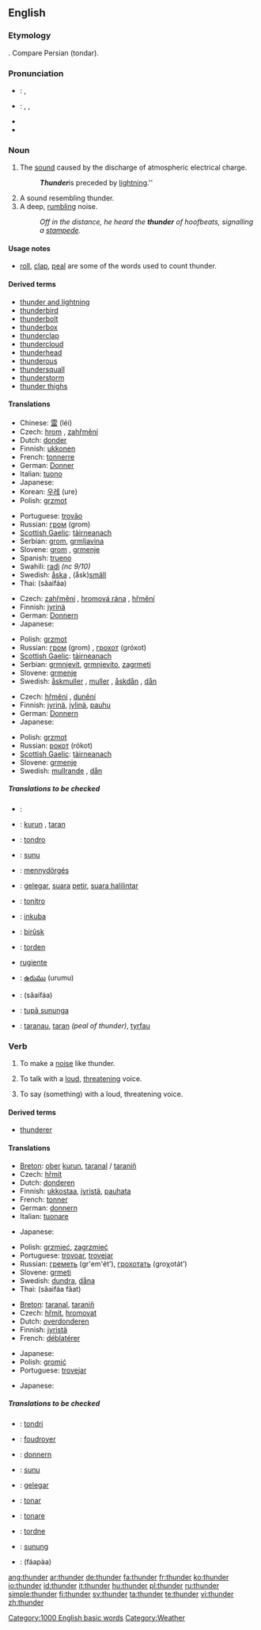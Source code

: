 {{see|thundër}}
==English==

===Etymology===
{{OE.}} {{term|þunor}}. Compare Persian {{fa-Arab|[[تندر]]}} (tondar).

===Pronunciation===
* {{a|UK}}: {{IPA|/ˈθʌn.də/}}, {{SAMPA|/"TVnd@/}}
* {{a|US}}: {{enPR|/thŭn'dər/}}, {{IPA|/ˈθʌn.dɚ/}}, {{SAMPA|/"TVnd@`/}}
* {{audio|en-us-thunder.ogg|Audio (US)}}
* {{rhymes|ʌndə(r)}}

===Noun===
{{wikipedia}}
{{en-noun|-}}

# The [[sound]] caused by the discharge of atmospheric electrical charge.
#: '''''Thunder''' ''is preceded by [[lightning]].''
# A sound resembling thunder.
# A deep, [[rumble|rumbling]] noise.
#: ''Off in the distance, he heard the '''thunder''' of hoofbeats, signalling a [[stampede]].''

====Usage notes====
* [[roll]], [[clap]], [[peal]] are some of the words used to count thunder.

====Derived terms====
* [[thunder and lightning]]<!--figurative sense-->
* [[thunderbird]]
* [[thunderbolt]]
* [[thunderbox]]
* [[thunderclap]]
* [[thundercloud]]
* [[thunderhead]]
* [[thunderous]]
* [[thundersquall]]
* [[thunderstorm]]
* [[thunder thighs]]

====Translations====
{{trans-top|the sound caused by the discharge of atmospheric electrical charge}}
* Chinese: [[雷]] (léi)
* Czech: [[hrom]] {{m}}, [[zahřmění]] {{n}}
* Dutch: [[donder]] {{m}}
* Finnish: [[ukkonen]]
* French: [[tonnerre]] {{m}}
* German: [[Donner]] {{m}}
* Italian: [[tuono]] {{m}}
* Japanese: {{t|ja|sc=Jpan|雷|tr=kaminarí}}
* Korean: [[우레]] (ure)
* Polish: [[grzmot]] {{m}}
{{trans-mid}}
* Portuguese: [[trovão]] {{m}}
* Russian: [[гром]] (grom) {{m}}
* [[Scottish Gaelic]]: [[tàirneanach]] {{f}}
* Serbian: [[grom]], [[grmljavina]]
* Slovene: [[grom]] {{m}}, [[grmenje]] {{n}}
* Spanish: [[trueno]] {{m}}
* Swahili: [[radi]] ''(nc 9/10)''
* Swedish: [[åska]] {{c}}, (åsk)[[smäll]] {{c}}
* Thai: {{THchar|[[สายฟ้า]]}} (săaifáa)
{{trans-bottom}}

{{trans-top|a sound resembling thunder}}
* Czech: [[zahřmění]] {{n}}, [[hromová rána]] {{f}}, [[hřmění]] {{n}}
* Finnish: [[jyrinä]]
* German: [[Donnern]] {{n}}
* Japanese: {{t|ja|sc=Jpan|雷鳴|tr=raimei}}
{{trans-mid}}
* Polish: [[grzmot]] {{m}}
* Russian: [[гром]] (grom) {{m}}, [[грохот]] (gróxot) {{m}}
* [[Scottish Gaelic]]: [[tàirneanach]] {{f}}
* Serbian: [[grmnjevit]], [[grmnjevito]], [[zagrmeti]]
* Slovene: [[grmenje]] {{n}}
* Swedish: [[åskmuller]] {{n}}, [[muller]] {{n}}, [[åskdån]] {{n}}, [[dån]] {{n}}
{{trans-bottom}}

{{trans-top|a deep, rumbling noise}}
* Czech: [[hřmění]] {{n}}, [[dunění]] {{n}}
* Finnish: [[jyrinä]], [[jylinä]], [[pauhu]]
* German: [[Donnern]] {{n}}
* Japanese: {{t|ja|sc=Jpan|轟音|tr=gō'on}}
{{trans-mid}}
* Polish: [[grzmot]] {{m}}
* Russian: [[рокот]] (rókot) {{m}}
* [[Scottish Gaelic]]: [[tàirneanach]] {{f}}
* Slovene: [[grmenje]] {{n}}
* Swedish: [[mullrande]] {{n}}, [[dån]] {{n}}
{{trans-bottom}}

=====Translations to be checked=====
{{checktrans-top}}
<!--Remove this section once all of the translations below have been moved into the tables above.-->
* {{ttbc|Arabic}}: {{ARchar|[[رعد]]}} {{IPAchar|(raʕd)}} {{m}}
* {{ttbc|Breton}}: [[kurun]] {{f}}, [[taran]] {{m}}
* {{ttbc|Esperanto}}: [[tondro]]
* {{ttbc|Guaraní}}: [[sunu]]
* {{ttbc|Hungarian}}: [[mennydörgés]]
* {{ttbc|Indonesian}}: [[gelegar]], [[suara]] [[petir]], [[suara halilintar]]
* {{ttbc|Interlingua}}: [[tonitro]]
* {{ttbc|Kinyarwanda}}: [[inkuba]]
* {{ttbc|Kurdish}}: [[birûsk]] {{f}}
* {{ttbc|Norwegian}}: [[torden]]
* [[rugiente]] {{m}}
* {{ttbc|Telugu}}: [[ఉరుము]] (urumu)
* {{ttbc|Thai}}: {{THchar|[[สายฟ้า]]}} (săaifáa)
* {{ttbc|Tupinambá}}: [[tupã sununga]]
* {{ttbc|Welsh}}: [[taranau]], [[taran]] ''(peal of thunder)'', [[tyrfau]]
{{trans-bottom}}

===Verb===
{{en-verb}}

# {{context|intransitive}} To make a [[noise]] like thunder.
# {{context|intransitive}} To talk with a [[loud]], [[threatening]] voice.
# {{context|transitive}} To say (something) with a loud, threatening voice.

====Derived terms====
* {{sense|to say something with a loud, threatening voice}} [[thunderer]]

====Translations====
{{trans-top|to make a noise like thunder}}
* [[Breton]]: [[ober]] [[kurun]], [[taranal]] / [[taraniñ]]
* Czech: [[hřmít]]
* Dutch: [[donderen]]
* Finnish: [[ukkostaa]], [[jyristä]], [[pauhata]]
* French: [[tonner]]
* German: [[donnern]]
* Italian: [[tuonare]]
{{trans-mid}}
* Japanese: {{t|ja|sc=Jpan|轟音を立てる|tr=gō'on wo tateru}}
<!-- *Japanese: [[雷が鳴る]] ([[かみなり]]が[[なる]], kaminarí ga narú)
* This means 'it thunders.' I cannot sure this is a common English usage.
by Eveningmist, 04:37, 9 January 2008 (UTC)
-->
* Polish: [[grzmieć]], [[zagrzmieć]]
* Portuguese: [[trovoar]], [[trovejar]]
* Russian: [[греметь]] (gr'em'ét’), [[грохотать]] (groχotát’)
* Slovene: [[grmeti]]
* Swedish: [[dundra]], [[dåna]]
* Thai: {{THchar|[[สายฟ้าฟาด]]}} (săaifáa fâat)
{{trans-bottom}}

{{trans-top|to talk with a loud, threatening voice}}
* [[Breton]]: [[taranal]], [[taraniñ]]
* Czech: [[hřmít]], [[hromovat]]
* Dutch: [[overdonderen]]
* Finnish: [[jyristä]]
* French: [[déblatérer]]
{{trans-mid}}
* Japanese: {{t|ja|sc=Jpan|怒鳴る|tr=donaru}}
* Polish: [[gromić]]
* Portuguese: [[trovejar]]
{{trans-bottom}}

{{trans-top|transitive: say something with a loud, threatening voice}}
{{trans-mid}}
* Japanese: {{t|ja|sc=Jpan|怒鳴る|tr=donaru}}
{{trans-bottom}}

=====Translations to be checked=====
{{checktrans-top}}
<!--Remove this section once all of the translations below have been moved into the tables above.-->
* {{ttbc|Esperanto}}: [[tondri]]
* {{ttbc|French}}: [[foudroyer]]
* {{ttbc|German}}: [[donnern]]
* {{ttbc|Guaraní}}: [[sunu]]
* {{ttbc|Indonesian}}: [[gelegar]]
* {{ttbc|Interlingua}}: [[tonar]]
* {{ttbc|Latin}}: [[tonare]]
* {{ttbc|Norwegian}}: [[tordne]]
* {{ttbc|Tupinambá}}: [[sunung]]
* {{ttbc|Thai}}: {{THchar|[[ฟ้าผ่า]]}} (fáapàa)
{{trans-bottom}}

[[Category:1000 English basic words]]
[[Category:Weather]]

[[ang:thunder]]
[[ar:thunder]]
[[de:thunder]]
[[fa:thunder]]
[[fr:thunder]]
[[ko:thunder]]
[[io:thunder]]
[[id:thunder]]
[[it:thunder]]
[[hu:thunder]]
[[pl:thunder]]
[[ru:thunder]]
[[simple:thunder]]
[[fi:thunder]]
[[sv:thunder]]
[[ta:thunder]]
[[te:thunder]]
[[vi:thunder]]
[[zh:thunder]]